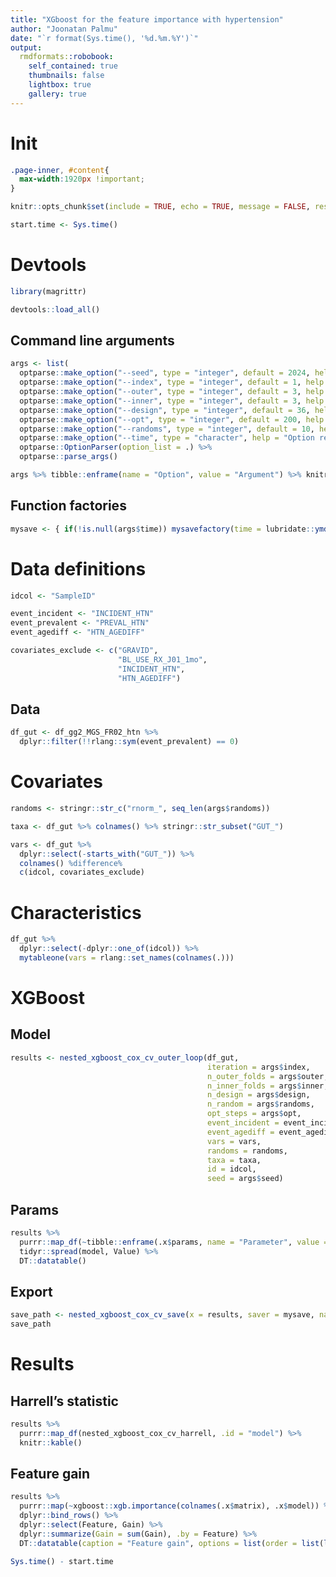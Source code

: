---
title: "XGboost for the feature importance with hypertension"
author: "Joonatan Palmu"
date: "`r format(Sys.time(), '%d.%m.%Y')`"
output:
  rmdformats::robobook:
    self_contained: true
    thumbnails: false
    lightbox: true
    gallery: true
---

# Init

```{css, echo = FALSE}
.page-inner, #content{
  max-width:1920px !important;
}
``` 


```{r options, include=FALSE}
knitr::opts_chunk$set(include = TRUE, echo = TRUE, message = FALSE, results='asis', cache=FALSE, warning=FALSE, collapse = TRUE)
```

```{r, include=FALSE}
start.time <- Sys.time()
```

# Devtools

```{r libraries}
library(magrittr)
```

```{r devtools}
devtools::load_all()
```

## Command line arguments

```{r}
args <- list(
  optparse::make_option("--seed", type = "integer", default = 2024, help = "ModelSeed [default %default]"),
  optparse::make_option("--index", type = "integer", default = 1, help = "Repeat index [default %default]"),
  optparse::make_option("--outer", type = "integer", default = 3, help = "Number of outer loops [default %default]"),
  optparse::make_option("--inner", type = "integer", default = 3, help = "Number of inner loops [default %default]"),
  optparse::make_option("--design", type = "integer", default = 36, help = "Number of design steps [default %default]"),
  optparse::make_option("--opt", type = "integer", default = 200, help = "Number of optionsl steps [default %default]"),
  optparse::make_option("--randoms", type = "integer", default = 10, help = "Number of random columns [default %default]"),
  optparse::make_option("--time", type = "character", help = "Option reference time for save factory [default %default]")) %>% 
  optparse::OptionParser(option_list = .) %>% 
  optparse::parse_args()
```

```{r}
args %>% tibble::enframe(name = "Option", value = "Argument") %>% knitr::kable()
```

## Function factories

```{r}
mysave <- { if(!is.null(args$time)) mysavefactory(time = lubridate::ymd_hms(args$time)) else mysavefactory() }
```

# Data definitions

```{r}
idcol <- "SampleID"
```

```{r}
event_incident <- "INCIDENT_HTN"
event_prevalent <- "PREVAL_HTN"
event_agediff <- "HTN_AGEDIFF"
```

```{r}
covariates_exclude <- c("GRAVID",
                        "BL_USE_RX_J01_1mo",
                        "INCIDENT_HTN",
                        "HTN_AGEDIFF")
```

## Data

```{r}
df_gut <- df_gg2_MGS_FR02_htn %>%
  dplyr::filter(!!rlang::sym(event_prevalent) == 0)
```

# Covariates

```{r}
randoms <- stringr::str_c("rnorm_", seq_len(args$randoms))
```

```{r}
taxa <- df_gut %>% colnames() %>% stringr::str_subset("GUT_")
```

```{r}
vars <- df_gut %>%
  dplyr::select(-starts_with("GUT_")) %>% 
  colnames() %difference%
  c(idcol, covariates_exclude) 
```


# Characteristics

```{r}
df_gut %>%
  dplyr::select(-dplyr::one_of(idcol)) %>% 
  mytableone(vars = rlang::set_names(colnames(.))) 
```

# XGBoost

## Model

```{r, message=FALSE}
results <- nested_xgboost_cox_cv_outer_loop(df_gut,
                                            iteration = args$index,
                                            n_outer_folds = args$outer,
                                            n_inner_folds = args$inner,
                                            n_design = args$design,
                                            n_random = args$randoms,
                                            opt_steps = args$opt,
                                            event_incident = event_incident,
                                            event_agediff = event_agediff,
                                            vars = vars,
                                            randoms = randoms,
                                            taxa = taxa,
                                            id = idcol,
                                            seed = args$seed)
```

## Params

```{r}
results %>%
  purrr::map_df(~tibble::enframe(.x$params, name = "Parameter", value = "Value"), .id = "model") %>%
  tidyr::spread(model, Value) %>%
  DT::datatable()
```

## Export

```{r}
save_path <- nested_xgboost_cox_cv_save(x = results, saver = mysave, name = glue::glue("nested_xgboost_cox_cv_{args$index}"))
save_path
```

# Results

## Harrell's statistic

```{r}
results %>% 
  purrr::map_df(nested_xgboost_cox_cv_harrell, .id = "model") %>%
  knitr::kable()
```

## Feature gain

```{r}
results %>% 
  purrr::map(~xgboost::xgb.importance(colnames(.x$matrix), .x$model)) %>%
  dplyr::bind_rows() %>%
  dplyr::select(Feature, Gain) %>% 
  dplyr::summarize(Gain = sum(Gain), .by = Feature) %>%
  DT::datatable(caption = "Feature gain", options = list(order = list(list(2, 'desc')), pageLength = 50))
```

```{r}
Sys.time() - start.time
```
